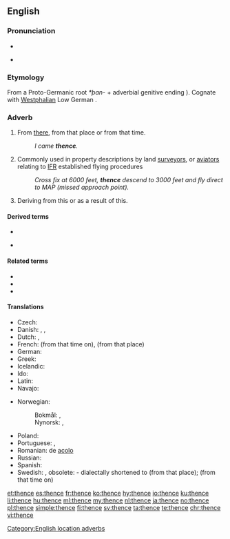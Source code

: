 ==English==

===Pronunciation===
* {{IPA|/ðɛns/|lang=en}}
* {{audio|en-us-thence.ogg|Audio (US)|lang=en}}
*: {{rhymes|ɛns|lang=en}}

===Etymology===
From a Proto-Germanic root ''*þan-'' + adverbial genitive ending {{m|enm|-s}}). Cognate with [[Westphalian]] Low German {{l|nds|diëne}}.

===Adverb===
{{en-adv|-}}

# From [[there]], from that place or from that time.
#: ''I came '''thence'''.''
# {{lb|en|technical}} Commonly used in property descriptions by land [[surveyor]]s, or [[aviator]]s relating to [[IFR]] established flying procedures
#: ''Cross fix at 6000 feet, '''thence''' descend to 3000 feet and fly direct to MAP (missed approach point).''
# {{lb|en|literary}} Deriving from this or as a result of this.

====Derived terms====
{{rel-top4|Terms derived from thence}}
* {{l|en|thenceforth}}
{{rel-mid}}
* {{l|en|thenceforward}}
{{rel-bottom}}

====Related terms====
* {{l|en|hence}}
* {{l|en|thither}}
* {{l|en|whence}}

====Translations====
{{trans-top|from there}}
* Czech: {{t+|cs|odtud}}
* Danish: {{t|da|deraf følger}}, {{t|da|deden}}, {{t|da|derfra}}
* Dutch: {{t+|nl|daarvandaan}}, {{t+|nl|vandaar}}
* French: {{t+|fr|dès lors}} (from that time on), {{t+|fr|de là}} (from that place)
* German: {{t+|de|daher}}
* Greek: {{t+|el|εκείθεν}}
* Icelandic: {{t+|is|þaðan}}
* Ido: {{t+|io|depose}}
* Latin: {{t|la|illinc}}
* Navajo: {{t|nv|kodóó}}
{{trans-mid}}
* Norwegian:
*: Bokmål: {{t|nb|derfra}}, {{t|nb|derifra}}
*: Nynorsk: {{t|nn|derifrå}}, {{t|nn|derfrå}}
* Poland: {{t|pl|stamtąd}}
* Portuguese: {{t|pt|[[desde]] [[aí]]}}, {{t+|pt|daí}}
* Romanian: de [[acolo]]
* Russian: {{t+|ru|отту́да}}
* Spanish: {{t|es|desde ahí}}
* Swedish: {{t+|sv|därifrån}}, obsolete: {{t+|sv|dädan}} - dialectally shortened to {{t+|sv|dän}} (from that place); {{t+|sv|sedan}} (from that time on)
{{trans-bottom}}

[[Category:English location adverbs]]

[[et:thence]]
[[es:thence]]
[[fr:thence]]
[[ko:thence]]
[[hy:thence]]
[[io:thence]]
[[ku:thence]]
[[li:thence]]
[[hu:thence]]
[[ml:thence]]
[[my:thence]]
[[nl:thence]]
[[ja:thence]]
[[no:thence]]
[[pl:thence]]
[[simple:thence]]
[[fi:thence]]
[[sv:thence]]
[[ta:thence]]
[[te:thence]]
[[chr:thence]]
[[vi:thence]]